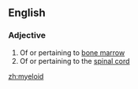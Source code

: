 ==English==

===Adjective===
{{wikipedia}}
{{en-adj|-}}

# Of or pertaining to [[bone marrow]]
# Of or pertaining to the [[spinal cord]]

[[zh:myeloid]]